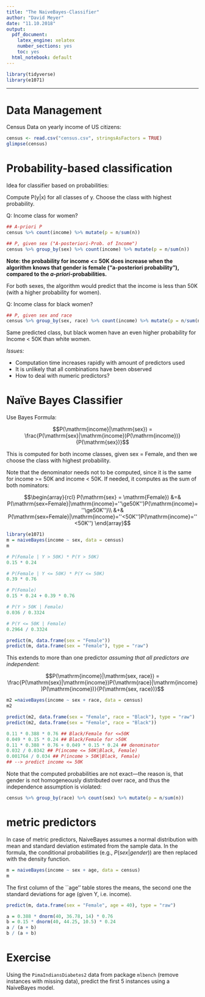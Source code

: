 ```yaml
---
title: "The NaiveBayes-Classifier"
author: "David Meyer"
date: "11.10.2018"
output:
  pdf_document: 
    latex_engine: xelatex
    number_sections: yes
    toc: yes
  html_notebook: default
---
```


```r
library(tidyverse)
library(e1071)
```
---

# Data Management

Census Data on yearly income of US citizens:

```r
census <- read.csv("census.csv", stringsAsFactors = TRUE)
glimpse(census)
```

# Probability-based classification

Idea for classifier based on probabilities:

Compute P(y|x) for all classes of y. Choose the class with highest probability.

Q: Income class for women?

```r
## A-priori P
census %>% count(income) %>% mutate(p = n/sum(n))
```
```r
## P, given sex ("A-posteriori-Prob. of Income")
census %>% group_by(sex) %>% count(income) %>% mutate(p = n/sum(n))
```

**Note: the probability for income <= 50K does increase when the algorithm knows that gender is female ("a-posteriori probability"), compared to the *a-priori*-probabilities.**

For both sexes, the algorithm would predict that the income is less than 50K (with a higher probability for women).

Q: Income class for black women?

```r
## P, given sex and race
census %>% group_by(sex, race) %>% count(income) %>% mutate(p = n/sum(n))
```

Same predicted class, but black women have an even higher probability for Income < 50K than white women.

*Issues:*

- Computation time increases rapidly with amount of predictors used
- It is unlikely that all combinations have been observed
- How to deal with numeric predictors?

# Naïve Bayes Classifier

Use Bayes Formula:

$$P(\mathrm{income}|\mathrm{sex}) = \frac{P(\mathrm{sex}|\mathrm{income})P(\mathrm{income})}{P(\mathrm{sex})}$$

This is computed for both income classes, given sex = Female, and then we choose the class with highest probability.

Note that the denominator needs not to be computed, since it is the same for income >= 50K and income < 50K. If needed, it computes as the sum of both nominators:

$$\begin{array}{rcl}
P(\mathrm{sex} = \mathrm{Female}) &=& P(\mathrm{sex=Female}|\mathrm{income}=''\ge50K'')P(\mathrm{income}=''\ge50K'')\\ 
&+& P(\mathrm{sex=Female}|\mathrm{income}=''<50K'')P(\mathrm{income}=''<50K'')
\end{array}$$

```r
library(e1071)
m = naiveBayes(income ~ sex, data = census)
m
```

```r
# P(Female | Y > 50K) * P(Y > 50K)
0.15 * 0.24

# P(Female | Y <= 50K) * P(Y <= 50K)
0.39 * 0.76

# P(Female)
0.15 * 0.24 + 0.39 * 0.76

# P(Y > 50K | Female)
0.036 / 0.3324

# P(Y <= 50K | Female)
0.2964 / 0.3324

predict(m, data.frame(sex = "Female"))
predict(m, data.frame(sex = "Female"), type = "raw")
```

This extends to more than one predictor *assuming that all predictors are independent*:

$$P(\mathrm{income}|\mathrm{sex, race}) = \frac{P(\mathrm{sex}|\mathrm{income})P(\mathrm{race}|\mathrm{income})P(\mathrm{income})}{P(\mathrm{sex, race})}$$


```r
m2 =naiveBayes(income ~ sex + race, data = census)
m2
```

```r
predict(m2, data.frame(sex = "Female", race = "Black"), type = "raw")
predict(m2, data.frame(sex = "Female", race = "Black"))
```

```r
0.11 * 0.388 * 0.76 ## Black/Female for <=50K
0.049 * 0.15 * 0.24 ## Black/Female for >50K
0.11 * 0.388 * 0.76 + 0.049 * 0.15 * 0.24 ## denominator
0.032 / 0.0342 ## P(income <= 50K|Black, Female)
0.001764 / 0.034 ## P(income > 50K|Black, Female)
## --> predict income <= 50K
```

Note that the computed probabilities are not exact---the reason is, that gender is not homogeneously distributed over race, and thus the independence assumption is violated:

```r
census %>% group_by(race) %>% count(sex) %>% mutate(p = n/sum(n))
```

# metric predictors

In case of metric predictors, NaiveBayes assumes a normal distribution with mean and standard deviation estimated from the sample data. In the formula, the conditional probabilities (e.g., $P(sex|gender$)) are then replaced with the density function.

```r
m = naiveBayes(income ~ sex + age, data = census)
m
```

The first column of the ``age'' table stores the means, the second one the standard deviations for age (given Y, i.e. income).

```r
predict(m, data.frame(sex = "Female", age = 40), type = "raw")
```

```r
a = 0.388 * dnorm(40, 36.78, 14) * 0.76 
b = 0.15 * dnorm(40, 44.25, 10.5) * 0.24
a / (a + b)
b / (a + b)
```

# Exercise

Using the `PimaIndiansDiabetes2` data from package `mlbench` (remove instances with missing data), predict the first 5 instances using a NaiveBayes model.

